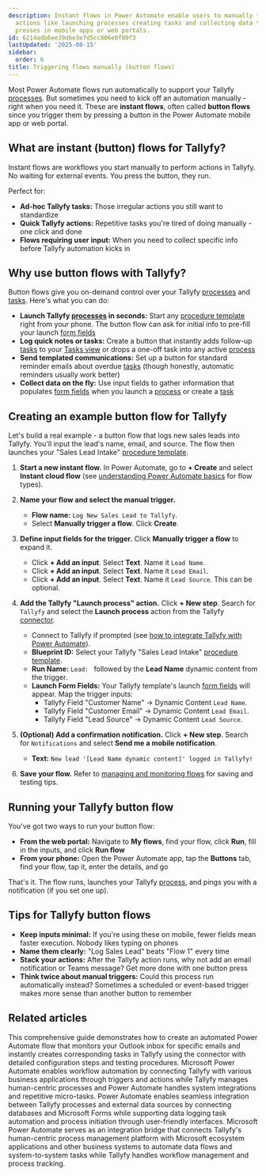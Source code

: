 ```yaml
---
description: Instant flows in Power Automate enable users to manually trigger Tallyfy
  actions like launching processes creating tasks and collecting data through button
  presses in mobile apps or web portals.
id: 6214adb6ee39d6e3e7d5cc806e0f80f3
lastUpdated: '2025-08-15'
sidebar:
  order: 6
title: Triggering flows manually (button flows)
---
```



Most Power Automate flows run automatically to support your Tallyfy [processes](/products/pro/tracking-and-tasks/processes/). But sometimes you need to kick off an automation manually - right when you need it. These are **instant flows**, often called **button flows** since you trigger them by pressing a button in the Power Automate mobile app or web portal.

## What are instant (button) flows for Tallyfy?

Instant flows are workflows you start manually to perform actions in Tallyfy. No waiting for external events. You press the button, they run.

Perfect for:

*   **Ad-hoc Tallyfy tasks:** Those irregular actions you still want to standardize
*   **Quick Tallyfy actions:** Repetitive tasks you're tired of doing manually - one click and done
*   **Flows requiring user input:** When you need to collect specific info before Tallyfy automation kicks in

## Why use button flows with Tallyfy?

Button flows give you on-demand control over your Tallyfy [processes](/products/pro/tracking-and-tasks/processes/) and [tasks](/products/pro/tracking-and-tasks/tasks/). Here's what you can do:

*   **Launch Tallyfy [processes](/products/pro/tracking-and-tasks/processes/) in seconds:** Start any [procedure template](/products/pro/documenting/templates/) right from your phone. The button flow can ask for initial info to pre-fill your launch [form fields](/products/pro/tracking-and-tasks/tasks/what-are-form-fields-in-tallyfy/)
*   **Log quick notes or tasks:** Create a button that instantly adds follow-up [tasks](/products/pro/tracking-and-tasks/tasks/) to your [Tasks view](/products/pro/tracking-and-tasks/tasks-view/) or drops a one-off task into any active [process](/products/pro/tracking-and-tasks/processes/)
*   **Send templated communications:** Set up a button for standard reminder emails about overdue [tasks](/products/pro/tracking-and-tasks/tasks/) (though honestly, automatic reminders usually work better)
*   **Collect data on the fly:** Use input fields to gather information that populates [form fields](/products/pro/tracking-and-tasks/tasks/what-are-form-fields-in-tallyfy/) when you launch a [process](/products/pro/tracking-and-tasks/processes/) or create a [task](/products/pro/tracking-and-tasks/tasks/)

## Creating an example button flow for Tallyfy

Let's build a real example - a button flow that logs new sales leads into Tallyfy. You'll input the lead's name, email, and source. The flow then launches your "Sales Lead Intake" [procedure template](/products/pro/documenting/templates/).

<Steps>

1.  **Start a new instant flow.**
    In Power Automate, go to **+ Create** and select **Instant cloud flow** (see [understanding Power Automate basics](/products/pro/integrations/middleware/power-automate/understanding-power-automate-basics/) for flow types).

2.  **Name your flow and select the manual trigger.**
    *   **Flow name:** `Log New Sales Lead to Tallyfy`.
    *   Select **Manually trigger a flow**. Click **Create**.



3.  **Define input fields for the trigger.**
    Click **Manually trigger a flow** to expand it.
    *   Click **+ Add an input**. Select **Text**. Name it `Lead Name`.
    *   Click **+ Add an input**. Select **Text**. Name it `Lead Email`.
    *   Click **+ Add an input**. Select **Text**. Name it `Lead Source`. This can be optional.



4.  **Add the Tallyfy "Launch process" action.**
    Click **+ New step**. Search for `Tallyfy` and select the **Launch process** action from the Tallyfy [connector](/products/pro/integrations/middleware/power-automate/how-can-i-integrate-tallyfy-with-microsoft-power-automate/).
    *   Connect to Tallyfy if prompted (see [how to integrate Tallyfy with Power Automate](/products/pro/integrations/middleware/power-automate/how-can-i-integrate-tallyfy-with-microsoft-power-automate/)).
    *   **Blueprint ID:** Select your Tallyfy "Sales Lead Intake" [procedure template](/products/pro/documenting/templates/).
    *   **Run Name:** `Lead: ` followed by the **Lead Name** dynamic content from the trigger.
    *   **Launch Form Fields:** Your Tallyfy template's launch [form fields](/products/pro/tracking-and-tasks/tasks/what-are-form-fields-in-tallyfy/) will appear. Map the trigger inputs:
        *   Tallyfy Field "Customer Name" -> Dynamic Content `Lead Name`.
        *   Tallyfy Field "Customer Email" -> Dynamic Content `Lead Email`.
        *   Tallyfy Field "Lead Source" -> Dynamic Content `Lead Source`.



5.  **(Optional) Add a confirmation notification.**
    Click **+ New step**. Search for `Notifications` and select **Send me a mobile notification**.
    *   **Text:** `New lead '[Lead Name dynamic content]' logged in Tallyfy!`

6.  **Save your flow.** Refer to [managing and monitoring flows](/products/pro/integrations/middleware/power-automate/managing-and-monitoring-power-automate-flows/) for saving and testing tips.

</Steps>

## Running your Tallyfy button flow

You've got two ways to run your button flow:

*   **From the web portal:** Navigate to **My flows**, find your flow, click **Run**, fill in the inputs, and click **Run flow**
*   **From your phone:** Open the Power Automate app, tap the **Buttons** tab, find your flow, tap it, enter the details, and go

That's it. The flow runs, launches your Tallyfy [process](/products/pro/tracking-and-tasks/processes/), and pings you with a notification (if you set one up).

## Tips for Tallyfy button flows

*   **Keep inputs minimal:** If you're using these on mobile, fewer fields mean faster execution. Nobody likes typing on phones
*   **Name them clearly:** "Log Sales Lead" beats "Flow 1" every time
*   **Stack your actions:** After the Tallyfy action runs, why not add an email notification or Teams message? Get more done with one button press
*   **Think twice about manual triggers:** Could this process run automatically instead? Sometimes a scheduled or event-based trigger makes more sense than another button to remember


## Related articles
<CardGrid>
<LinkTitleCard header="<b>Power Automate > Creating your first flow in Power Automate</b>" href="/products/pro/integrations/middleware/power-automate/creating-your-first-flow-in-power-automate/" > This comprehensive guide demonstrates how to create an automated Power Automate flow that monitors your Outlook inbox for specific emails and instantly creates corresponding tasks in Tallyfy using the connector with detailed configuration steps and testing procedures. </LinkTitleCard>
<LinkTitleCard header="<b>Power Automate > Understanding Power Automate basics</b>" href="/products/pro/integrations/middleware/power-automate/understanding-power-automate-basics/" > Microsoft Power Automate enables workflow automation by connecting Tallyfy with various business applications through triggers and actions while Tallyfy manages human-centric processes and Power Automate handles system integrations and repetitive micro-tasks. </LinkTitleCard>
<LinkTitleCard header="<b>Power Automate > Connecting Power Automate to external data sources</b>" href="/products/pro/integrations/middleware/power-automate/connecting-power-automate-to-external-data/" > Power Automate enables seamless integration between Tallyfy processes and external data sources by connecting databases and Microsoft Forms while supporting data logging task automation and process initiation through user-friendly interfaces. </LinkTitleCard>
<LinkTitleCard header="<b>Middleware > Power Automate</b>" href="/products/pro/integrations/middleware/power-automate/" > Microsoft Power Automate serves as an integration bridge that connects Tallyfy's human-centric process management platform with Microsoft ecosystem applications and other business systems to automate data flows and system-to-system tasks while Tallyfy handles workflow management and process tracking. </LinkTitleCard>
</CardGrid>
